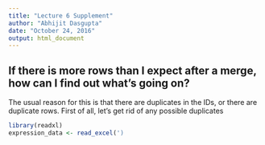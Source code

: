 ```yaml
---
title: "Lecture 6 Supplement"
author: "Abhijit Dasgupta"
date: "October 24, 2016"
output: html_document
---
```


## If there is more rows than I expect after a merge, how can I find out what's going on?

The usual reason for this is that there are duplicates in the IDs, or there are duplicate rows. First of all, let's get rid of any possible duplicates

```r
library(readxl)
expression_data <- read_excel(')
```

